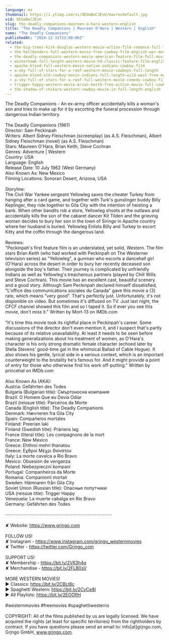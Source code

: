 ```yaml
---
language: en
thumbnail: https://i.ytimg.com/vi/8EOaBoCJEsU/maxresdefault.jpg
vid: 8EOaBoCJEsU
slug: the-deadly-companions-maureen-o-hara-western-english
title: "The Deadly Companions | Maureen O'Hara | Western | English"
name: "The Deadly Companions"
publishedAt: "2024-12-31T23:00:06Z"
related:
  - the-big-trees-kirk-douglas-western-movie-action-film-romance-full-length-movie
  - the-hellbenders-full-western-movie-free-cowboy-film-english-war-movie
  - the-deadly-companions-western-movie-american-feature-film-full-movie-english-free-films
  - winterhawk-full-length-western-movie-hd-classic-feature-film-english-free-full-westerns
  - apache-blood-full-western-movie-native-indians-cowboy-film
  - a-sky-full-of-stars-for-a-roof-western-movie-cowboys-full-length
  - apache-blood-old-cowboy-movie-indians-full-length-wild-west-free-movie-on-youtube
  - a-sky-full-of-stars-for-a-roof-full-western-movie-comedy-cowboy-film-free-movie
  - trigger-happy-western-movie-brian-keith-free-action-movie-full-cowboy-films-full-movies
  - the-shadow-of-chikara-western-cowboy-movie-in-full-length-english
---
```


The Deadly Companions - An ex-army officer accidentally kills a woman's son and tries to make up for it by escorting the funeral procession through dangerous Indian territory. <br />
<br />
The Deadly Companions (1961)<br />
Director: Sam Peckinpah<br />
Writers: Albert Sidney Fleischman (screenplay) (as A.S. Fleischman), Albert Sidney Fleischman (novel) (as A.S. Fleischman)<br />
Stars: Maureen O'Hara, Brian Keith, Steve Cochran <br />
Genres: Adventure | Western <br />
Country: USA<br />
Language: English<br />
Release Date: 10 July 1962 (West Germany) <br />
Also Known As: New Mexico <br />
Filming Locations: Sonoran Desert, Arizona, USA <br />
<br />
Storyline:<br />
The Civil War Yankee sergeant Yellowleg saves the cheater Turkey from hanging after a card game, and together with Turk's gunslinger buddy Billy Keplinger, they ride together to Gila City with the intention of heisting a bank. When other bandits rob a store, Yellowleg shoots at the outlaws and accidentally kills the son of the cabaret dancer Kit Tilden and the grieving woman decides to bury her son in the town of Siringo in Apache country where her husband is buried. Yellowleg Enlists Billy and Turkey to escort Kitty and the coffin through the dangerous land.<br />
<br />
Reviews: <br />
"Peckinpah's first feature film is an understated, yet solid, Western. The film stars Brian Keith (who had worked with Peckinpah on The Westerner television series) as "Yellowleg", a gunman who escorts a dancehall girl (O'Hara) across the desert in order to bury her recently deceased son alongside the boy's father. Their journey is complicated by unfriendly Indians as well as Yellowleg's treacherous partners (played by Chill Wills and Steve Cochran). This movie has an excellent cast, beautiful scenery and a good story. Although Sam Peckinpah declared himself dissatisfied, "L'office des communications sociales du Canada" gave this movie a (3) rate, which means "very good". That's perfectly just. Unfortunately, it's not disponible on video. But sometimes it's diffused on TV. Just last night, the CFCF channel showed this film and so I taped it. So if ever you see this movie, don't miss it." Written by Mort-13 on IMDb.com<br />
<br />
"It's time this movie took its rightful place in Peckinpah's career. Some discussions of the director don't even mention it, and I suspect that's partly because of its relative unavailability. At least it needs to be seen before making generalizations about his treatment of women, as O'Hara's character is his only strong dramatic female character (echoed later by Stella Stevens' good-time gal in the whimsical Ballad of Cable Hogue). It also shows his gentle, lyrical side in a serious context, which is an important counterweight to the brutality he's famous for. And it might provide a point of entry for those who otherwise find his work off-putting." Written by princehal on IMDb.com<br />
<br />
Also Known As (AKA):<br />
Austria: Gefährten des Todes<br />
Bulgaria (Bulgarian title): Смъртоносна компания<br />
Brazil: O Homem Que eu Devia Odiar<br />
Brazil (reissue title): Parceiros da Morte<br />
Canada (English title): The Deadly Companions<br />
Denmark: Hævneren fra Gila City<br />
Spain: Compañeros mortales<br />
Finland: Preerian laki<br />
Finland (Swedish title): Präriens lag<br />
France (literal title): Les compagnons de la mort<br />
France: New Mexico<br />
Greece: Ehthroi mehri thanatou<br />
Greece: Εχθροί Μέχρι Θανάτου<br />
Italy: La morte cavalca a Rio Bravo<br />
Mexico: Obsesión de venganza<br />
Poland: Niebezpieczni kompani<br />
Portugal: Companheiros da Morte<br />
Romania: Companionii mortali<br />
Sweden: Hämnaren från Gila City<br />
Soviet Union (Russian title): Опасные попутчики<br />
USA (reissue title): Trigger Happy<br />
Venezuela: La muerte cabalga en Río Bravo<br />
Germany: Gefährten des Todes<br />
<br />
····················································································<br />
<br />
✘ Website: https://www.grjngo.com<br />
<br />
FOLLOW US!<br />
✘ Instagram - https://www.instagram.com/grjngo_westernmovies<br />
✘ Twitter - https://twitter.com/Grjngo_com<br />
<br />
SUPPORT US!<br />
✘ Membership - https://bit.ly/2V63h4q<br />
✘ Merchandise - https://bit.ly/2FLB0sV<br />
<br />
MORE WESTERN MOVIES! <br />
► Classics: https://bit.ly/2CBLt8c <br />
► Spaghetti Western: https://bit.ly/2CyCe8I <br />
► All Playlists: https://bit.ly/2EOOfIH <br />
<br />
#westernmovies #freemovies #spaghettiwesterns<br />
<br />
COPYRIGHT: All of the films published by us are legally licensed. We have acquired the rights (at least for specific territories) from the rightholders by contract. If you have questions please send an email to: info[at]grjngo.com, Grjngo GmbH, www.grjngo.com.